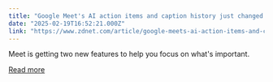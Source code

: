 ```yaml
---
title: "Google Meet's AI action items and caption history just changed the meeting game"
date: "2025-02-19T16:52:21.000Z"
link: "https://www.zdnet.com/article/google-meets-ai-action-items-and-caption-history-just-changed-the-meeting-game/"
---
```


Meet is getting two new features to help you focus on what's important.

[Read more](https://www.zdnet.com/article/google-meets-ai-action-items-and-caption-history-just-changed-the-meeting-game/)
